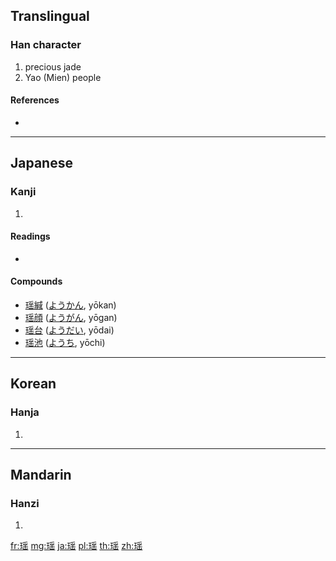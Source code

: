 {{also|瑤}}
==Translingual==

===Han character===
{{Han char|rn=96|rad=玉|as=10|sn=14|four=|canj=MGBOU,XMGBO}}

# precious jade
# Yao (Mien) people

====References====
* {{Han ref|kx=0740.111|dkj=21149|hdz=21131.080|uh=7476|ud=29814}}

----

==Japanese==

===Kanji===
{{ja-kanji|grade=|rs=玉10}}

# {{defn|lang=ja|sort=玉10}}

====Readings====
* {{ja-readings|on=[[よう]] (yō)|kun=[[たま]] (tama)}}

====Compounds====
* [[瑶緘]] ([[ようかん]], yōkan)
* [[瑶顔]] ([[ようがん]], yōgan)
* [[瑶台]] ([[ようだい]], yōdai)
* [[瑶池]] ([[ようち]], yōchi)

----

==Korean==

===Hanja===
{{ko-hanja|hangeul=요|eumhun=|rv=yo|mr=yo|y=yo}}

# {{defn|lang=ko|sort=玉10}}

----

==Mandarin==

===Hanzi===
{{cmn-hanzi|tra=瑤|pin=[[yáo]] ([[yao2]])|wg=yao<sup>2</sup>}}

# {{defn|lang=cmn|sort=玉10}}

[[fr:瑶]]
[[mg:瑶]]
[[ja:瑶]]
[[pl:瑶]]
[[th:瑶]]
[[zh:瑶]]